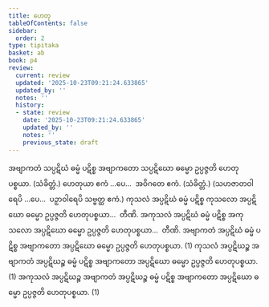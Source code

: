 ```yaml
---
title: ဟေတု
tableOfContents: false
sidebar:
  order: 2
type: tipitaka
basket: ab
book: p4
review:
  current: review
  updated: '2025-10-23T09:21:24.633865'
  updated_by: ''
  notes: ''
  history:
  - state: review
    date: '2025-10-23T09:21:24.633865'
    updated_by: ''
    notes: ''
    previous_state: draft
---
```



<ReviewStatus review={frontmatter.review} showDetails={true} />

<HypothesisAnnotation frontmatter={frontmatter} />

<DynamicBreadcrumb />

<Division number="17" book="p4" e="ch" v="39" p="582">

<Paragraph number="1138" book="p4">
အဗျာကတံ သပ္ပဋိဃံ ဓမ္မံ ပဋိစ္စ အဗျာကတော သပ္ပဋိဃော ဓမ္မော ဥပ္ပဇ္ဇတိ ဟေတုပစ္စယာ. (သံခိတ္တံ.)
</Paragraph>

<Paragraph number="1139" book="p4">
ဟေတုယာ ဧကံ …ပေ…  အဝိဂတေ ဧကံ. (သံခိတ္တံ.)
</Paragraph>

<Paragraph number="1140" book="p4">
(သဟဇာတဝါရေပိ …ပေ…  ပဉှာဝါရေပိ သဗ္ဗတ္ထ ဧကံ.)
</Paragraph>

</Division>
<Division number="18" book="p4" e="ch" v="39" p="582">

<Paragraph number="1141" book="p4">
ကုသလံ အပ္ပဋိဃံ ဓမ္မံ ပဋိစ္စ ကုသလော အပ္ပဋိဃော ဓမ္မော ဥပ္ပဇ္ဇတိ ဟေတုပစ္စယာ…  တီဏိ.
</Paragraph>

<Paragraph number="1142" book="p4">
အကုသလံ အပ္ပဋိဃံ ဓမ္မံ ပဋိစ္စ အကုသလော အပ္ပဋိဃော ဓမ္မော ဥပ္ပဇ္ဇတိ ဟေတုပစ္စယာ…  တီဏိ.
</Paragraph>

<Paragraph number="1143" book="p4">
အဗျာကတံ အပ္ပဋိဃံ ဓမ္မံ ပဋိစ္စ အဗျာကတော အပ္ပဋိဃော ဓမ္မော ဥပ္ပဇ္ဇတိ ဟေတုပစ္စယာ. (1)
</Paragraph>

<Paragraph number="1144" book="p4">
ကုသလံ အပ္ပဋိဃဉ္စ အဗျာကတံ အပ္ပဋိဃဉ္စ ဓမ္မံ ပဋိစ္စ အဗျာကတော အပ္ပဋိဃော ဓမ္မော ဥပ္ပဇ္ဇတိ ဟေတုပစ္စယာ. (1)
</Paragraph>

<Paragraph number="1145" book="p4">
အကုသလံ အပ္ပဋိဃဉ္စ အဗျာကတံ အပ္ပဋိဃဉ္စ ဓမ္မံ ပဋိစ္စ အဗျာကတော အပ္ပဋိဃော ဓမ္မော ဥပ္ပဇ္ဇတိ ဟေတုပစ္စယာ. (1)
</Paragraph>
</Division>